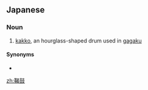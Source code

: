 ==Japanese==
{{ja-kanjitab|かつ|k1=かっ|こ|yomi=o}}

===Noun===
{{ja-noun|かっこ}}

# [[kakko]], an hourglass-shaped drum used in [[gagaku]]

====Synonyms====
* {{l|ja|羯鼓}}

[[zh:鞨鼓]]